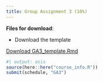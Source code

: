 ```yaml
---
title: Group Assignment 3 (10%)
---
```


**Files for download**:

* Download the template

::: {.callout appearance="minimal"}
<i class="bi bi-download"></i> [Download GA3_template.Rmd](assignment_data/GA3_template.Rmd){download="GA3_template.qmd"}
:::


```r
#| output: asis
source(here::here("course_info.R"))
submit(schedule, "GA3")
```
